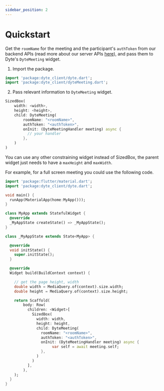 ```yaml
---
sidebar_position: 2
---
```


# Quickstart


Get the `roomName` for the meeting and the participant's `authToken` from our backend APIs (read more about our server APIs [here](/api/)), and pass them to Dyte's `DyteMeeting` widget.

1. Import the package.

```dart
import 'package:dyte_client/dyte.dart';
import 'package:dyte_client/dyteMeeting.dart';
```

2. Pass relevant information to `DyteMeeting` widget.

```dart
SizedBox(
    width: <width>,
    height: <height>,
    child: DyteMeeting(
        roomName: "<roomName>",
        authToken: "<authToken>",
        onInit: (DyteMeetingHandler meeting) async {
          // your handler
        },
    )
)
```

You can use any other constraining widget instead of SizedBox, the parent widget just needs to have a `maxHeight` and `maxWidth`.

For example, for a full screen meeting you could use the following code.

```dart
import 'package:flutter/material.dart';
import 'package:dyte_client/dyte.dart';

void main() {
  runApp(MaterialApp(home:MyApp()));
}

class MyApp extends StatefulWidget {
  @override
  _MyAppState createState() => _MyAppState();
}

class _MyAppState extends State<MyApp> {

  @override
  void initState() {
    super.initState();
  }

  @override
  Widget build(BuildContext context) {

    // get the page height, width
    double width = MediaQuery.of(context).size.width;
    double height = MediaQuery.of(context).size.height;

    return Scaffold(
        body: Row(
          children: <Widget>[
            SizedBox(
              width: width,
              height: height,
              child: DyteMeeting(
                roomName: "<roomName>",
                authToken: "<authToken>",
                onInit: (DyteMeetingHandler meeting) async {
                     var self = await meeting.self;
                },
              )
            )
          ],
        ),
    );
  }
}
```
